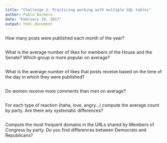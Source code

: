 ```yaml
---
title: "Challenge 2: Practicing working with multiple SQL tables"
author: Pablo Barbera
date: "February 19, 2017"
output: html_document
---
```



How many posts were published each month of the year?

```r


```


What is the average number of likes for members of the House and the Senate? Which group is more popular on average?

```r

```

What is the average number of likes that posts receive based on the time of the day in which they were published?

```r


```

Do women receive more comments than men on average?

```r

```

For each type of reaction (haha, love, angry...) compute the average count by party. Are there any systematic differences?

```r

```

Compute the most frequent domains in the URLs shared by Members of Congress by party. Do you find differences between Democrats and Republicans?

```r

```






